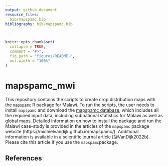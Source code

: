 ```yaml
---
output: github_document
resource_files:
  bib/mapspamc.bib
bibliography: bib/mapspamc.bib

---
```


<!-- README.md is generated from README.Rmd. Please edit that file -->

```r
knitr::opts_chunk$set(
  collapse = TRUE,
  comment = "#>",
  fig.path = "figures/README-",
  out.width = "100%"
)
```

# mapspamc_mwi

This repository contains the scripts to create crop distribution maps with the [`mapspamc`](https://github.com/michielvandijk/mapspamc) R package for Malawi. To run the scripts, the user needs to install `mapspamc` and download the [mapspamc database](ADD link), which includes all the required input data, including subnational statistics for Malawi as well as global maps. Detailed information on how to install the package and run the Malawi case-study is provided in the articles of the `mapspamc` package website (https://michielvandijk.github.io/mapspamc/). Additional information is available in a scientific journal article [@VanDijk2022b]. Please cite this article if you use the `mapspamc`package.

## References
